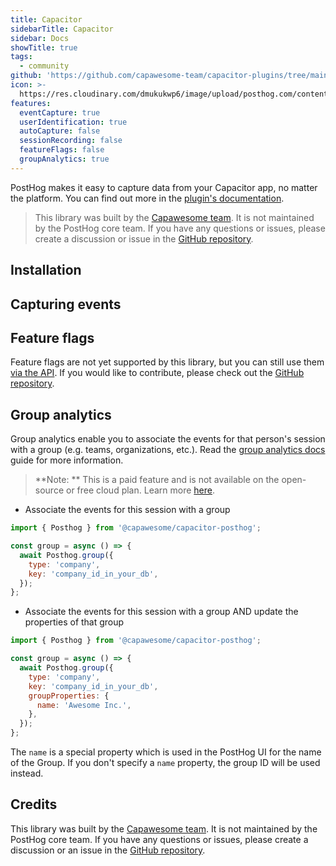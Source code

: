 ```yaml
---
title: Capacitor
sidebarTitle: Capacitor
sidebar: Docs
showTitle: true
tags:
  - community
github: 'https://github.com/capawesome-team/capacitor-plugins/tree/main/packages/posthog'
icon: >-
  https://res.cloudinary.com/dmukukwp6/image/upload/posthog.com/contents/images/docs/integrate/capacitor.svg
features:
  eventCapture: true
  userIdentification: true
  autoCapture: false
  sessionRecording: false
  featureFlags: false
  groupAnalytics: true
---
```


PostHog makes it easy to capture data from your Capacitor app, no matter the platform. You can find out more in the [plugin's documentation](https://capawesome.io/plugins/posthog/).

> This library was built by the [Capawesome team](https://capawesome.io/). It is not maintained by the PostHog core team. If you have any questions or issues, please create a discussion or issue in the [GitHub repository](https://github.com/capawesome-team/capacitor-plugins).

## Installation


<CapacitorInstall />

## Capturing events


<CapacitorSendEvents />

## Feature flags


<FeatureFlagsLibsIntro />

Feature flags are not yet supported by this library, but you can still use them [via the API](/docs/api/decide). If you would like to contribute, please check out the [GitHub repository](https://github.com/capawesome-team/capacitor-plugins/tree/main/packages/posthog).

## Group analytics

Group analytics enable you to associate the events for that person's session with a group (e.g. teams, organizations, etc.). Read the [group analytics docs](/docs/product-analytics/group-analytics) guide for more information.

> **Note: ** This is a paid feature and is not available on the open-source or free cloud plan. Learn more [here](/pricing).

-   Associate the events for this session with a group

```js
import { Posthog } from '@capawesome/capacitor-posthog';

const group = async () => {
  await Posthog.group({
    type: 'company',
    key: 'company_id_in_your_db',
  });
};
```

-   Associate the events for this session with a group AND update the properties of that group

```js
import { Posthog } from '@capawesome/capacitor-posthog';

const group = async () => {
  await Posthog.group({
    type: 'company',
    key: 'company_id_in_your_db',
    groupProperties: {
      name: 'Awesome Inc.',
    },
  });
};
```

The `name` is a special property which is used in the PostHog UI for the name of the Group. If you don't specify a `name` property, the group ID will be used instead.

## Credits

This library was built by the [Capawesome team](https://capawesome.io/). It is not maintained by the PostHog core team. If you have any questions or issues, please create a discussion or an issue in the [GitHub repository](https://github.com/capawesome-team/capacitor-plugins).